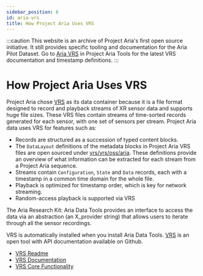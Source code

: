 ```yaml
---
sidebar_position: 6
id: aria-vrs
title: How Project Aria Uses VRS
---
```

:::caution
This website is an archive of Project Aria's first open source initiative. It still provides specific tooling and documentation for the Aria Pilot Dataset. Go to [Aria VRS](https://facebookresearch.github.io/projectaria_tools/docs/data_formats/aria_vrs/aria_vrs_format) in Project Aria Tools for the latest VRS documentation and timestamp definitions.
:::

# **How Project Aria Uses VRS**

Project Aria chose [VRS](https://facebookresearch.github.io/vrs/) as its data container because it is a file format designed to record and playback streams of XR sensor data and supports huge file sizes. These VRS files contain streams of time-sorted records generated for each sensor, with one set of sensors per stream. Project Aria data uses VRS for features such as:

* Records are structured as a succession of typed content blocks.
* The `DataLayout` definitions of the metadata blocks in Project Aria VRS files are open sourced under [vrs/vrs/oss/aria](https://github.com/facebookresearch/vrs/tree/main/vrs/oss/aria). These definitions provide an overview of what information can be extracted for each stream from a Project Aria sequence.
* Streams contain `Configuration`, `State` and `Data` records, each with a timestamp in a common time domain for the whole file.
* Playback is optimized for timestamp order, which is key for network streaming.
* Random-access playback is supported via VRS

The Aria Research Kit: Aria Data Tools provides an interface to access the data via an abstraction (an X_provider string) that allows users to iterate through all the sensor recordings.

VRS is automatically installed when you install Aria Data Tools. [VRS](https://facebookresearch.github.io/vrs/) is an open tool with API documentation available on Github.


* [VRS Readme](https://github.com/facebookresearch/vrs)
* [VRS Documentation](https://facebookresearch.github.io/vrs/)
* [VRS Core Functionality](https://github.com/facebookresearch/vrs/tree/main/vrs)
